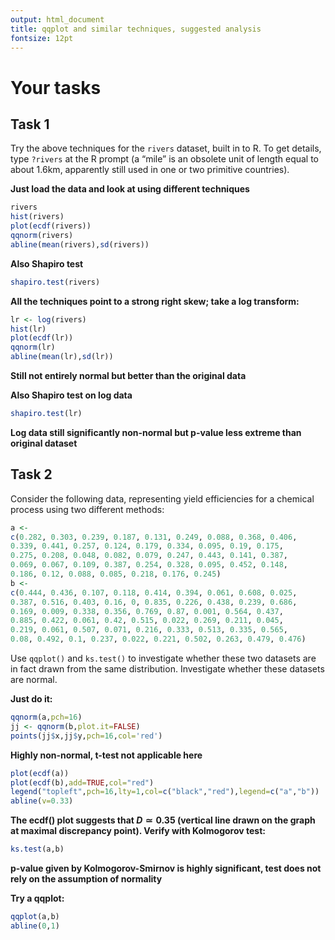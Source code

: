 ```yaml
---
output: html_document
title: qqplot and similar techniques, suggested analysis
fontsize: 12pt
---
```



# Your tasks

## Task 1

Try the above techniques for the `rivers` dataset, built in to R.  To
get details, type `?rivers` at the R prompt (a "mile" is an obsolete
unit of length equal to about 1.6km, apparently still used in one or
two primitive countries).

**Just load the data and look at using different techniques**

```r
rivers
hist(rivers)
plot(ecdf(rivers))
qqnorm(rivers)
abline(mean(rivers),sd(rivers))
```

**Also Shapiro test**

```r
shapiro.test(rivers)
```


**All the techniques point to a strong right skew; take a log transform:**

```r
lr <- log(rivers)
hist(lr)
plot(ecdf(lr))
qqnorm(lr)
abline(mean(lr),sd(lr))
```


**Still not entirely normal but better than the original data**


**Also Shapiro test on log data**

```r
shapiro.test(lr)
```

**Log data still significantly non-normal but p-value less extreme than original dataset**



## Task 2

Consider the following data, representing yield efficiencies for a
chemical process using two different methods:

```r
a <-
c(0.282, 0.303, 0.239, 0.187, 0.131, 0.249, 0.088, 0.368, 0.406, 
0.339, 0.441, 0.257, 0.124, 0.179, 0.334, 0.095, 0.19, 0.175, 
0.275, 0.208, 0.048, 0.082, 0.079, 0.247, 0.443, 0.141, 0.387, 
0.069, 0.067, 0.109, 0.387, 0.254, 0.328, 0.095, 0.452, 0.148, 
0.186, 0.12, 0.088, 0.085, 0.218, 0.176, 0.245)
b <-
c(0.444, 0.436, 0.107, 0.118, 0.414, 0.394, 0.061, 0.608, 0.025, 
0.387, 0.516, 0.403, 0.16, 0, 0.835, 0.226, 0.438, 0.239, 0.686, 
0.169, 0.009, 0.338, 0.356, 0.769, 0.87, 0.001, 0.564, 0.437, 
0.885, 0.422, 0.061, 0.42, 0.515, 0.022, 0.269, 0.211, 0.045, 
0.219, 0.061, 0.507, 0.071, 0.216, 0.333, 0.513, 0.335, 0.565, 
0.08, 0.492, 0.1, 0.237, 0.022, 0.221, 0.502, 0.263, 0.479, 0.476)
```

Use `qqplot()` and `ks.test()` to investigate whether these two
datasets are in fact drawn from the same distribution.  Investigate
whether these datasets are normal.

**Just do it:**


```r
qqnorm(a,pch=16)
jj <- qqnorm(b,plot.it=FALSE)
points(jj$x,jj$y,pch=16,col='red')
```

**Highly non-normal, t-test not applicable here**

```r
plot(ecdf(a))
plot(ecdf(b),add=TRUE,col="red")
legend("topleft",pch=16,lty=1,col=c("black","red"),legend=c("a","b"))
abline(v=0.33)
```

**The ecdf() plot suggests that $D\simeq 0.35$ (vertical line drawn on
 the graph at maximal discrepancy point).  Verify with Kolmogorov
 test:**

```r
ks.test(a,b)
```

**p-value given by Kolmogorov-Smirnov is highly significant, test does
  not rely on the assumption of normality**

**Try a qqplot:**

```r
qqplot(a,b)
abline(0,1)
```